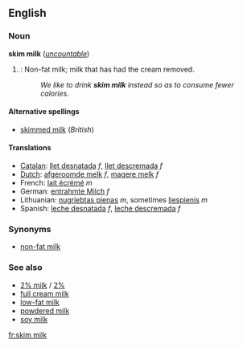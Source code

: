 <!-- If you edit this page, please also edit "skimmed milk" so that these pages remain synchronised-->


==English==
===Noun===
'''skim milk''' (''[[uncountable]]'')

# {{cattag|US}}: Non-fat milk; milk that has had the cream removed.
#:''We like to drink '''skim milk''' instead so as to consume fewer calories''.

====Alternative spellings====
*[[skimmed milk]] (''British'')

====Translations====
*[[Catalan]]: [[llet desnatada]] ''f'', [[llet descremada]] ''f''
*[[Dutch]]: [[afgeroomde melk]] ''f'', [[magere melk]] ''f''
*French: [[lait écrémé]] ''m''
*German: [[entrahmte Milch]] ''f''
*Lithuanian: [[nugriebtas pienas]] ''m'', sometimes [[liespienis]] ''m''
*Spanish: [[leche desnatada]] ''f'', [[leche descremada]] ''f''

===Synonyms===
*[[non-fat milk]]

===See also===
*[[2% milk]] / [[2%]]
*[[full cream milk]]
*[[low-fat milk]]
*[[powdered milk]]
*[[soy milk]]

<!-- If you edit this page, please also edit "skimmed milk" so that these pages remain synchronised-->

[[fr:skim milk]]